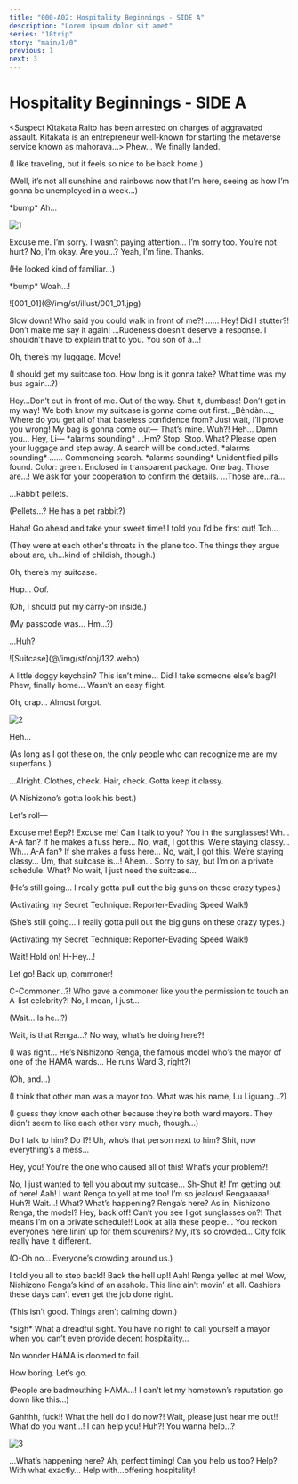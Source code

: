 ```yaml
---
title: "000-A02: Hospitality Beginnings - SIDE A"
description: "Lorem ipsum dolor sit amet"
series: "18trip"
story: "main/1/0"
previous: 1
next: 3
---
```



# Hospitality Beginnings - SIDE A

<Divider loc="Tokyo Metropolis International Airport - Baggage Claim" />

<Box type="radio">
&lt;&NoBreak;Suspect Kitakata Raito has been arrested on charges of aggravated assault. Kitakata is an entrepreneur well-known for starting the metaverse service known as mahorava…&NoBreak;&gt;
</Box>

<Bubble mc>
Phew… We finally landed.

<p class="t">(I like traveling, but it feels so nice to be back home.)</p>

<p class="t">(Well, it’s not all sunshine and rainbows now that I’m here, seeing as how I’m gonna be unemployed in a week…)</p>

&ast;bump&ast; Ah…
</Bubble>

![1](1.jpg)

<Bubble character="Liguang" name="Man with Long Hair">
Excuse me.
</Bubble>

<Bubble mc>
I’m sorry. I wasn’t paying attention…
</Bubble>

<Bubble character="Liguang" name="Man with Long Hair">
I’m sorry too. You’re not hurt?
</Bubble>

<Bubble mc>
No, I’m okay. Are you…?
</Bubble>

<Bubble character="Liguang" name="Man with Long Hair">
Yeah, I’m fine. Thanks.
</Bubble>

<Bubble mc>
<p class="t">(He looked kind of familiar…)</p>

&ast;bump&ast; Woah…!
</Bubble>

<p class="bg">![001_01](@/img/st/illust/001_01.jpg)</p>

<Bubble character="Renga" name="Man with Red Hair">
Slow down! Who said you could walk in front of me?!
</Bubble>

<Bubble character="Liguang" name="Man with Long Hair">
……
</Bubble>

<Bubble character="Renga" name="Man with Red Hair">
Hey! Did I stutter?! Don’t make me say it again!
</Bubble>

<Bubble character="Liguang" name="Man with Long Hair">
…Rudeness doesn’t deserve a response. I shouldn’t have to explain that to you.
</Bubble>

<Bubble character="Renga" name="Man with Red Hair">
You son of a…!

Oh, there’s my luggage. Move!
</Bubble>

<Bubble mc>
<p class="t">(I should get my suitcase too. How long is it gonna take? What time was my bus again…?)</p>
</Bubble>

<Bubble character="Liguang" name="Man with Long Hair">
Hey…Don’t cut in front of me. Out of the way.
</Bubble>

<Bubble character="Renga" name="Man with Red Hair">
Shut it, dumbass! Don’t get in my way! We both know my suitcase is gonna come out first.
</Bubble>

<Bubble character="Liguang" name="Man with Long Hair">
_Bèndàn…_ Where do you get all of that baseless confidence from?
</Bubble>

<Bubble character="Renga" name="Man with Red Hair">
Just wait, I’ll prove you wrong! My bag is gonna come out&NoBreak;—
</Bubble>

<Bubble character="Liguang" name="Man with Long Hair">
That’s mine.
</Bubble>

<Bubble character="Renga" name="Man with Red Hair">
Wuh?!
</Bubble>

<Bubble character="Liguang" name="Man with Long Hair">
Heh…
</Bubble>

<Bubble character="Renga" name="Man with Red Hair">
Damn you… Hey, Li&NoBreak;—
</Bubble>

<Narration>
&ast;alarms sounding&ast;
</Narration>

<Bubble character="Liguang" name="Man with Long Hair">
…Hm?
</Bubble>

<Bubble character="Security Robot">
Stop. Stop.
</Bubble>

<Bubble character="Liguang" name="Man with Long Hair">
What?
</Bubble>

<Bubble character="Security Robot">
Please open your luggage and step away. A search will be conducted.
</Bubble>

<Narration>
&ast;alarms sounding&ast;
</Narration>

<Bubble character="Liguang" name="Man with Long Hair">
……
</Bubble>

<Bubble character="Security Robot">
Commencing search.
</Bubble>

<Narration>
&ast;alarms sounding&ast;
</Narration>

<Bubble character="Security Robot">
Unidentified pills found. Color: green. Enclosed in transparent package. One bag.
</Bubble>

<Bubble character="Liguang" name="Man with Long Hair">
Those are…!
</Bubble>

<Bubble character="Security Robot">
We ask for your cooperation to confirm the details.
</Bubble>

<Bubble character="Liguang" name="Man with Long Hair">
…Those are…ra…

…Rabbit pellets.
</Bubble>

<Bubble mc>
<p class="t">(Pellets…? He has a pet rabbit?)</p>
</Bubble>

<Bubble character="Renga" name="Man with Red Hair">
Haha! Go ahead and take your sweet time! I told you I’d be first out!
</Bubble>

<Bubble character="Liguang" name="Man with Long Hair">
Tch…
</Bubble>

<Bubble mc>
<p class="t">(They were at each other's throats in the plane too. The things they argue about are, uh…kind of childish, though.)</p>

Oh, there’s my suitcase.

Hup… Oof.

<p class="t">(Oh, I should put my carry-on inside.)</p>

<p class="t">(My passcode was… Hm…?)</p>

…Huh?
</Bubble>

<p class="obj">![Suitcase](@/img/st/obj/132.webp)</p>

<Bubble mc>
A little doggy keychain? This isn’t mine… Did I take someone else’s bag?!
</Bubble>

<Divider loc="Tokyo Metropolis International Airport - Lobby" />

<Bubble character="Renga" name="Man with Red Hair">
Phew, finally home… Wasn’t an easy flight.

Oh, crap… Almost forgot.
</Bubble>

![2](2.jpg)

<Bubble character="Renga" name="Man with Red Hair">
Heh…

<p class="t">(As long as I got these on, the only people who can recognize me are my superfans.)</p>

…Alright. Clothes, check. Hair, check. Gotta keep it classy.

<p class="t">(A Nishizono’s gotta look his best.)</p>

Let’s roll&NoBreak;—
</Bubble>

<Bubble mc>
Excuse me!
</Bubble>

<Bubble character="Renga" name="Man with Red Hair">
Eep?!
</Bubble>

<Bubble mc>
Excuse me! Can I talk to you? You in the sunglasses!
</Bubble>

<Diff g="m">
<Bubble character="Renga" name="Man with Red Hair">
Wh… A-A fan? If he makes a fuss here… No, wait, I got this. We’re staying classy…
</Bubble>
</Diff>
<Diff g="f">
<Bubble character="Renga" name="Man with Red Hair">
Wh… A-A fan? If she makes a fuss here… No, wait, I got this. We’re staying classy…
</Bubble>
</Diff>

<Bubble mc>
Um, that suitcase is…!
</Bubble>

<Bubble character="Renga" name="Man with Red Hair">
Ahem… Sorry to say, but I’m on a private schedule.
</Bubble>

<Bubble mc>
What? No wait, I just need the suitcase…
</Bubble>

<Diff g="m">
<Bubble character="Renga" name="Man with Red Hair">
<p class="t">(He’s still going… I really gotta pull out the big guns on these crazy types.)</p>

<p class="t">(Activating my Secret Technique: Reporter-Evading Speed Walk!)</p>
</Bubble>
</Diff>
<Diff g="f">
<Bubble character="Renga" name="Man with Red Hair">
<p class="t">(She’s still going… I really gotta pull out the big guns on these crazy types.)</p>

<p class="t">(Activating my Secret Technique: Reporter-Evading Speed Walk!)</p>
</Bubble>
</Diff>

<Bubble mc>
Wait! Hold on!
</Bubble>

<Bubble character="Renga" name="Man with Red Hair">
H-Hey…!

Let go! Back up, commoner!
</Bubble>

<Bubble mc>
C-Commoner…?!
</Bubble>

<Bubble character="Renga" name="Man with Red Hair">
Who gave a commoner like you the permission to touch an A-list celebrity?!
</Bubble>

<Bubble mc>
No, I mean, I just…

<p class="t">(Wait… Is he…?)</p>
</Bubble>

<Bubble character="Woman A">
Wait, is that Renga…?
</Bubble>

<Bubble character="Woman B">
No way, what’s he doing here?!
</Bubble>

<Bubble mc>
<p class="t">(I was right… He’s Nishizono Renga, the famous model who’s the mayor of one of the HAMA wards… He runs Ward 3, right?)</p>

<p class="t">(Oh, and…)</p>

<p class="t">(I think that other man was a mayor too. What was his name, Lu Liguang…?)</p>

<p class="t">(I guess they know each other because they’re both ward mayors. They didn’t seem to like each other very much, though…)</p>
</Bubble>

<Bubble character="Woman A">
Do I talk to him? Do I?!
</Bubble>

<Bubble character="Woman B">
Uh, who’s that person next to him?
</Bubble>

<Bubble character="Renga">
Shit, now everything’s a mess…

Hey, you! You’re the one who caused all of this! What’s your problem?!
</Bubble>

<Bubble mc>
No, I just wanted to tell you about my suitcase…
</Bubble>

<Bubble character="Renga">
Sh-Shut it! I’m getting out of here!
</Bubble>

<Bubble character="Woman A">
Aah! I want Renga to yell at me too!
</Bubble>

<Bubble character="Woman B">
I’m so jealous!
</Bubble>

<Bubble character="Woman A">
Rengaaaaa!!
</Bubble>

<Bubble mc>
Huh?! Wait…!
</Bubble>

<Bubble character="Onlooker A">
What? What’s happening?
</Bubble>

<Bubble character="Onlooker B">
Renga’s here? As in, Nishizono Renga, the model?
</Bubble>

<Bubble character="Renga">
Hey, back off! Can’t you see I got sunglasses on?! That means I’m on a private schedule!!
</Bubble>

<Bubble character="Old Man">
Look at alla these people… You reckon everyone’s here linin’ up for them souvenirs?
</Bubble>

<Bubble character="Old Woman">
My, it’s so crowded… City folk really have it different.
</Bubble>

<Bubble mc>
<p class="t">(O-Oh no… Everyone’s crowding around us.)</p>
</Bubble>

<Bubble character="Renga">
I told you all to step back!! Back the hell up!!
</Bubble>

<Bubble character="Woman A">
Aah! Renga yelled at me!
</Bubble>

<Bubble character="Onlooker B">
Wow, Nishizono Renga’s kind of an asshole.
</Bubble>

<Bubble character="Old Man">
This line ain’t movin’ at all. Cashiers these days can’t even get the job done right.
</Bubble>

<Bubble mc>
<p class="t">(This isn’t good. Things aren’t calming down.)</p>
</Bubble>

<Bubble character="Kotonojo" name="Girl (?)">
&ast;sigh&ast; What a dreadful sight. You have no right to call yourself a mayor when you can’t even provide decent <span class="green">hospitality</span>…

No wonder HAMA is doomed to fail.

How boring. Let’s go.
</Bubble>

<Bubble mc>
<p class="t">(People are badmouthing HAMA…! I can’t let my hometown’s reputation go down like this…)</p>
</Bubble>

<Bubble character="Renga">
Gahhhh, fuck!! What the hell do I do now?!
</Bubble>

<Bubble mc>
Wait, please just hear me out!!
</Bubble>

<Bubble character="Renga">
What do you want…!
</Bubble>

<Bubble mc>
I can help you!
</Bubble>

<Bubble character="Renga">
Huh?! You wanna help…?
</Bubble>

![3](3.jpg)

<Bubble character="Liguang">
…What’s happening here?
</Bubble>

<Bubble mc>
Ah, perfect timing! Can you help us too?
</Bubble>

<Bubble character="Liguang">
Help? With what exactly…
</Bubble>

<Bubble mc>
Help with…offering <span class="green">hospitality</span>!
</Bubble>
